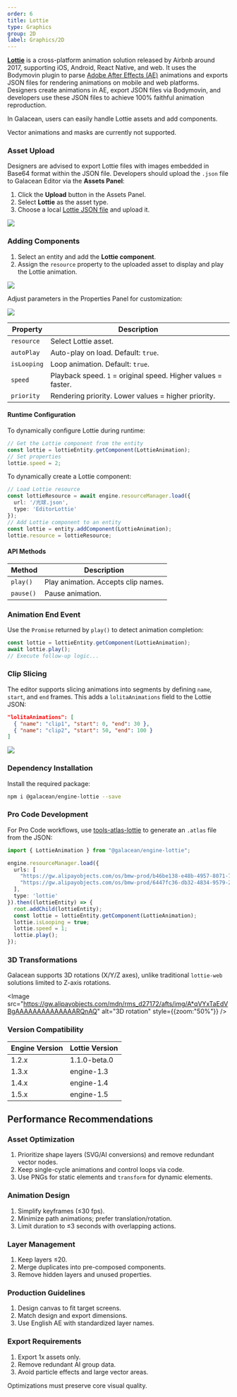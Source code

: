 ```yaml
---
order: 6
title: Lottie
type: Graphics
group: 2D
label: Graphics/2D
---
```


**[Lottie](https://airbnb.io/lottie/)** is a cross-platform animation solution released by Airbnb around 2017, supporting iOS, Android, React Native, and web. It uses the Bodymovin plugin to parse [Adobe After Effects (AE)](https://www.adobe.com/products/aftereffects.html) animations and exports JSON files for rendering animations on mobile and web platforms. Designers create animations in AE, export JSON files via Bodymovin, and developers use these JSON files to achieve 100% faithful animation reproduction.

In Galacean, users can easily handle Lottie assets and add components.

<Callout type="warning">Vector animations and masks are currently not supported.</Callout>

### **Asset Upload**

Designers are advised to export Lottie files with images embedded in Base64 format within the JSON file. Developers should upload the `.json` file to Galacean Editor via the **Assets Panel**:

1. Click the **Upload** button in the Assets Panel.  
2. Select **Lottie** as the asset type.  
3. Choose a local [Lottie JSON file](https://github.com/galacean/galacean.github.io/files/14106485/_Lottie.3.json) and upload it.  

<Image src="https://mdn.alipayobjects.com/huamei_w6ifet/afts/img/A*UQ1LTI_mYv4AAAAAAAAAAAAADjCHAQ/original" />  

### **Adding Components**

1. Select an entity and add the **Lottie component**.  
2. Assign the `resource` property to the uploaded asset to display and play the Lottie animation.  

<Image src="https://mdn.alipayobjects.com/huamei_w6ifet/afts/img/A*ehFMT7vBaCAAAAAAAAAAAAAADjCHAQ/original" />  

Adjust parameters in the Properties Panel for customization:  

<Image src="https://mdn.alipayobjects.com/huamei_w6ifet/afts/img/A*OswOQI837OkAAAAAAAAAAAAADjCHAQ/original" />  

| Property       | Description                                                                 |
|----------------|-----------------------------------------------------------------------------|
| `resource`     | Select Lottie asset.                                                        |
| `autoPlay`     | Auto-play on load. Default: `true`.                                         |
| `isLooping`    | Loop animation. Default: `true`.                                            |
| `speed`        | Playback speed. `1` = original speed. Higher values = faster.               |
| `priority`     | Rendering priority. Lower values = higher priority.                         |

#### **Runtime Configuration**  
To dynamically configure Lottie during runtime:  
```typescript
// Get the Lottie component from the entity
const lottie = lottieEntity.getComponent(LottieAnimation);
// Set properties
lottie.speed = 2;
```

To dynamically create a Lottie component:  
```typescript
// Load Lottie resource
const lottieResource = await engine.resourceManager.load({ 
  url: '/光球.json', 
  type: 'EditorLottie' 
});
// Add Lottie component to an entity
const lottie = entity.addComponent(LottieAnimation);
lottie.resource = lottieResource;
```

#### **API Methods**  
| Method     | Description                                  |
|------------|----------------------------------------------|
| `play()`   | Play animation. Accepts clip names.         |
| `pause()`  | Pause animation.                            |

### **Animation End Event**  
Use the `Promise` returned by `play()` to detect animation completion:  
```typescript
const lottie = lottieEntity.getComponent(LottieAnimation);
await lottie.play();
// Execute follow-up logic...
```

### **Clip Slicing**  
The editor supports slicing animations into segments by defining `name`, `start`, and `end` frames. This adds a `lolitaAnimations` field to the Lottie JSON:  

```json
"lolitaAnimations": [
  { "name": "clip1", "start": 0, "end": 30 },
  { "name": "clip2", "start": 50, "end": 100 }
]
```

<Image src="https://mdn.alipayobjects.com/huamei_w6ifet/afts/img/A*skjbSZjSpYoAAAAAAAAAAAAADjCHAQ/original" />  

### **Dependency Installation**  
Install the required package:  
```bash
npm i @galacean/engine-lottie --save
```

### **Pro Code Development**  
For Pro Code workflows, use [tools-atlas-lottie](https://www.npmjs.com/package/@galacean/tools-atlas-lottie) to generate an `.atlas` file from the JSON:  

```typescript
import { LottieAnimation } from "@galacean/engine-lottie";

engine.resourceManager.load({
  urls: [
    "https://gw.alipayobjects.com/os/bmw-prod/b46be138-e48b-4957-8071-7229661aba53.json",
    "https://gw.alipayobjects.com/os/bmw-prod/6447fc36-db32-4834-9579-24fe33534f55.atlas"
  ],
  type: 'lottie'
}).then((lottieEntity) => {
  root.addChild(lottieEntity);
  const lottie = lottieEntity.getComponent(LottieAnimation);
  lottie.isLooping = true;
  lottie.speed = 1;
  lottie.play();
});
```

### **3D Transformations**  
Galacean supports 3D rotations (X/Y/Z axes), unlike traditional `lottie-web` solutions limited to Z-axis rotations.  

<Image src="https://gw.alipayobjects.com/mdn/rms_d27172/afts/img/A*qVYxTaEdVBgAAAAAAAAAAAAAARQnAQ" alt="3D rotation" style={{zoom:"50%"}} />  

### **Version Compatibility**  
| Engine Version | Lottie Version       |
|----------------|----------------------|
| 1.2.x          | 1.1.0-beta.0        |
| 1.3.x          | engine-1.3          |
| 1.4.x          | engine-1.4          |
| 1.5.x          | engine-1.5          |

## **Performance Recommendations**  

### **Asset Optimization**  
1. Prioritize shape layers (SVG/AI conversions) and remove redundant vector nodes.  
2. Keep single-cycle animations and control loops via code.  
3. Use PNGs for static elements and `transform` for dynamic elements.  

### **Animation Design**  
1. Simplify keyframes (≤30 fps).  
2. Minimize path animations; prefer translation/rotation.  
3. Limit duration to ≤3 seconds with overlapping actions.  

### **Layer Management**  
1. Keep layers ≤20.  
2. Merge duplicates into pre-composed components.  
3. Remove hidden layers and unused properties.  

### **Production Guidelines**  
1. Design canvas to fit target screens.  
2. Match design and export dimensions.  
3. Use English AE with standardized layer names.  

### **Export Requirements**  
1. Export 1x assets only.  
2. Remove redundant AI group data.  
3. Avoid particle effects and large vector areas.  

<Callout type="info">Optimizations must preserve core visual quality.</Callout>  